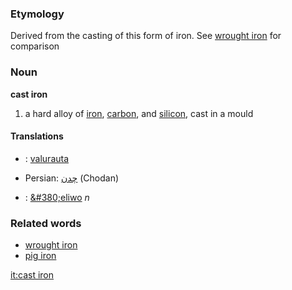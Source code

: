 ===Etymology===
Derived from the casting of this form of iron. See [[wrought iron]] for comparison

===Noun===
'''cast iron'''
#a hard alloy of [[iron]], [[carbon]], and [[silicon]], cast in a mould

====Translations====
*{{msg:fi}}: [[valurauta]]
*Persian: [[چدن]] (Chodan)
*{{pl}}: [[&#380;eliwo]] ''n''

===Related words===
*[[wrought iron]]
*[[pig iron]]

[[it:cast iron]]